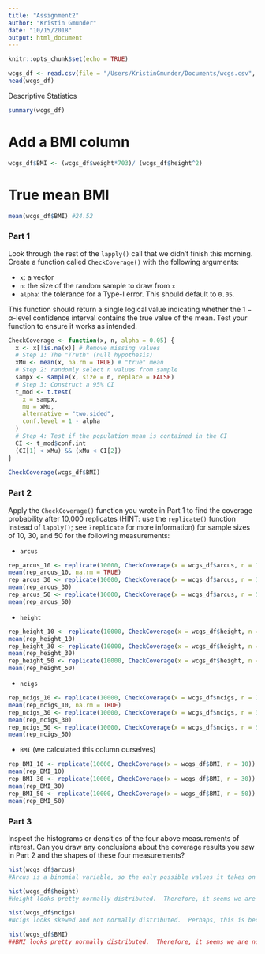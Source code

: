```yaml
---
title: "Assignment2"
author: "Kristin Gmunder"
date: "10/15/2018"
output: html_document
---
```


```r
knitr::opts_chunk$set(echo = TRUE)
```

```r
wcgs_df <- read.csv(file = "/Users/KristinGmunder/Documents/wcgs.csv", header = TRUE, stringsAsFactors = FALSE)
head(wcgs_df)
```

####### Descriptive Statistics ##############################################################
```r
summary(wcgs_df)
```

# Add a BMI column
```r
wcgs_df$BMI <- (wcgs_df$weight*703)/ (wcgs_df$height^2)
```  

# True mean BMI
```r
mean(wcgs_df$BMI) #24.52
```


### Part 1
Look through the rest of the `lapply()` call that we didn't finish this morning. Create a function called `CheckCoverage()` with the following arguments:

- `x`: a vector
- `n`: the size of the random sample to draw from `x`
- `alpha`: the tolerance for a Type-I error. This should default to `0.05`.

This function should return a single logical value indicating whether the $1- \alpha$-level confidence interval contains the true value of the mean. Test your function to ensure it works as intended.

```r
CheckCoverage <- function(x, n, alpha = 0.05) {
  x <- x[!is.na(x)] # Remove missing values
  # Step 1: The "Truth" (null hypothesis)
  xMu <- mean(x, na.rm = TRUE) # "true" mean
  # Step 2: randomly select n values from sample
  sampx <- sample(x, size = n, replace = FALSE)
  # Step 3: Construct a 95% CI
  t_mod <- t.test(
    x = sampx,
    mu = xMu,
    alternative = "two.sided",
    conf.level = 1 - alpha
  )
  # Step 4: Test if the population mean is contained in the CI
  CI <- t_mod$conf.int
  (CI[1] < xMu) && (xMu < CI[2])      
}      
  
CheckCoverage(wcgs_df$BMI)

```


### Part 2
Apply the `CheckCoverage()` function you wrote in Part 1 to find the coverage probability after 10,000 replicates (HINT: use the `replicate()` function instead of `lapply()`; see `?replicate` for more information) for sample sizes of 10, 30, and 50 for the following measurements:

- `arcus`
```r
rep_arcus_10 <- replicate(10000, CheckCoverage(x = wcgs_df$arcus, n = 10))
mean(rep_arcus_10, na.rm = TRUE)
rep_arcus_30 <- replicate(10000, CheckCoverage(x = wcgs_df$arcus, n = 30))
mean(rep_arcus_30)
rep_arcus_50 <- replicate(10000, CheckCoverage(x = wcgs_df$arcus, n = 50))
mean(rep_arcus_50)
```

- `height`
```r
rep_height_10 <- replicate(10000, CheckCoverage(x = wcgs_df$height, n = 10))
mean(rep_height_10)
rep_height_30 <- replicate(10000, CheckCoverage(x = wcgs_df$height, n = 30))
mean(rep_height_30)
rep_height_50 <- replicate(10000, CheckCoverage(x = wcgs_df$height, n = 50))
mean(rep_height_50)
```

- `ncigs`
```r
rep_ncigs_10 <- replicate(10000, CheckCoverage(x = wcgs_df$ncigs, n = 10))
mean(rep_ncigs_10, na.rm = TRUE)
rep_ncigs_30 <- replicate(10000, CheckCoverage(x = wcgs_df$ncigs, n = 30))
mean(rep_ncigs_30)
rep_ncigs_50 <- replicate(10000, CheckCoverage(x = wcgs_df$ncigs, n = 50))
mean(rep_ncigs_50)
```

- `BMI` (we calculated this column ourselves)
```r
rep_BMI_10 <- replicate(10000, CheckCoverage(x = wcgs_df$BMI, n = 10))
mean(rep_BMI_10)
rep_BMI_30 <- replicate(10000, CheckCoverage(x = wcgs_df$BMI, n = 30))
mean(rep_BMI_30)
rep_BMI_50 <- replicate(10000, CheckCoverage(x = wcgs_df$BMI, n = 50))
mean(rep_BMI_50)
```

### Part 3
Inspect the histograms or densities of the four above measurements of interest. Can you draw any conclusions about the coverage results you saw in Part 2 and the shapes of these four measurements?
```r
hist(wcgs_df$arcus)
#Arcus is a binomial variable, so the only possible values it takes on are 0 and 1.  Therefore, since this data is not normally distributed, it may be more likely that we make an error (either type I or type II), since we are violating an assumption of hypothesis testing.  The coverage results in the size 10 sample of arcus was 0.98 which is a bit higher than we were expecting.  Perhaps, the lack of normality in the data is the cause of this.

hist(wcgs_df$height)
#Height looks pretty normally distributed.  Therefore, it seems we are not violating the assumption of normality when we do hypothesis testing.  Our coverage results for all three sizes are very close to what we were expecting.

hist(wcgs_df$ncigs)
#Ncigs looks skewed and not normally distributed.  Perhaps, this is becuase there are many non-smokers in the population, thus skewing the number of cigarettes more towards 0.  Therefore, it is highly likely we are violating an assumption of hypothesis testing as our data is not normally distributed.  The coverage results in the size 10 sample of arcus was 0.92 which is a bit lower than we were expecting.  Perhaps, the lack of normality in the data is the cause of this.

hist(wcgs_df$BMI)
##BMI looks pretty normally distributed.  Therefore, it seems we are not violating the assumption of normality when we do hypothesis testing.  Our coverage results for all three sizes are very close to what we were expecting (0.95).
```

